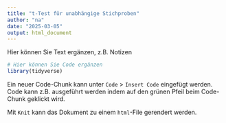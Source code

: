 ```yaml
---
title: "t-Test für unabhängige Stichproben"
author: "na"
date: "2025-03-05"
output: html_document
---
```


Hier können Sie Text ergänzen, z.B. Notizen 

```r
# Hier können Sie Code ergänzen
library(tidyverse)
```

Ein neuer Code-Chunk kann unter `Code` > `Insert Code` eingefügt werden.
Code kann z.B. ausgeführt werden indem auf den grünen Pfeil beim Code-Chunk geklickt wird.

Mit `Knit` kann das Dokument zu einem `html`-File gerendert werden.

